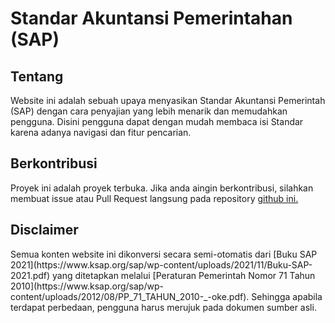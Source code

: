 # Standar Akuntansi Pemerintahan (SAP)

## Tentang

Website ini adalah sebuah upaya menyasikan Standar Akuntansi Pemerintah (SAP) dengan cara penyajian yang lebih menarik dan memudahkan pengguna. Disini pengguna dapat dengan mudah membaca isi Standar karena adanya navigasi dan fitur pencarian.

## Berkontribusi

Proyek ini adalah proyek terbuka. Jika anda aingin berkontribusi, silahkan membuat issue atau Pull Request langsung pada repository [github ini.](https://github.com/maziyank/psap-indo)

## Disclaimer

<Callout type="warning">
  Semua konten website ini dikonversi secara semi-otomatis dari [Buku SAP 2021](https://www.ksap.org/sap/wp-content/uploads/2021/11/Buku-SAP-2021.pdf) yang ditetapkan melalui [Peraturan Pemerintah Nomor 71 Tahun 2010](https://www.ksap.org/sap/wp-content/uploads/2012/08/PP_71_TAHUN_2010-_-oke.pdf). Sehingga apabila terdapat perbedaan, pengguna harus merujuk pada dokumen sumber asli.
</Callout>
